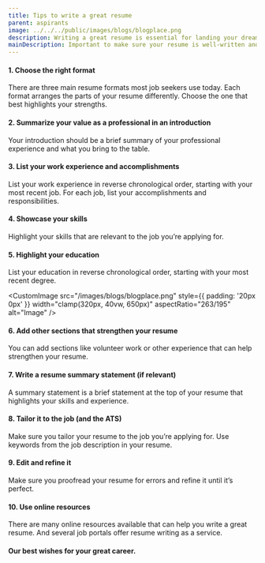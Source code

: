 ```yaml
---
title: Tips to write a great resume
parent: aspirants
image: ../../../public/images/blogs/blogplace.png
description: Writing a great resume is essential for landing your dream job. A resume is a summary of your career, showcasing the jobs you’ve held and currently hold, the responsibilities you’ve taken on, the skills you’ve developed, and the qualities you bring to the table as an employee
mainDescription: Important to make sure your resume is well-written and easy to read. Here are some tips on how to write a great resume
---
```


#### 1. Choose the right format

There are three main resume formats most job seekers use today. Each format arranges the parts of your resume differently. Choose the one that best highlights your strengths.

#### 2. Summarize your value as a professional in an introduction

Your introduction should be a brief summary of your professional experience and what you bring to the table.

#### 3. List your work experience and accomplishments

List your work experience in reverse chronological order, starting with your most recent job. For each job, list your accomplishments and responsibilities.

#### 4. Showcase your skills

Highlight your skills that are relevant to the job you’re applying for.

#### 5. Highlight your education

List your education in reverse chronological order, starting with your most recent degree.

<CustomImage
  src="/images/blogs/blogplace.png"
  style={{ padding: '20px 0px' }}
  width="clamp(320px, 40vw, 650px)"
  aspectRatio="263/195"
  alt="Image"
/>

#### 6. Add other sections that strengthen your resume

You can add sections like volunteer work or other experience that can help strengthen your resume.

#### 7. Write a resume summary statement (if relevant)

A summary statement is a brief statement at the top of your resume that highlights your skills and experience.

#### 8. Tailor it to the job (and the ATS)

Make sure you tailor your resume to the job you’re applying for. Use keywords from the job description in your resume.

#### 9. Edit and refine it

Make sure you proofread your resume for errors and refine it until it’s perfect.

#### 10. Use online resources

There are many online resources available that can help you write a great resume. And several job portals offer resume writing as a service.

#### Our best wishes for your great career.
